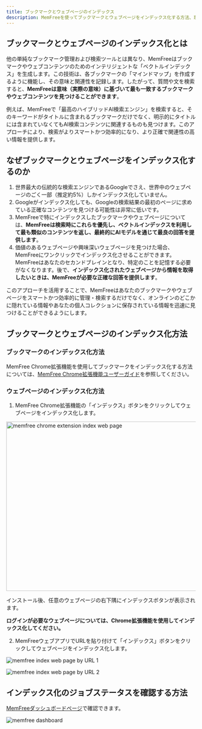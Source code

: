 ```yaml
---
title: ブックマークとウェブページのインデックス
description: MemFreeを使ってブックマークとウェブページをインデックス化する方法、理由、および方法
---
```


## ブックマークとウェブページのインデックス化とは

他の単純なブックマーク管理および検索ツールとは異なり、MemFreeはブックマークやウェブコンテンツのためのインテリジェントな「ベクトルインデックス」を生成します。この技術は、各ブックマークの「マインドマップ」を作成するように機能し、その意味と関連性を記録します。したがって、質問や文を検索すると、**MemFreeは意味（実際の意味）に基づいて最も一致するブックマークやウェブコンテンツを見つけることができます**。

例えば、MemFreeで「最高のハイブリッドAI検索エンジン」を検索すると、そのキーワードがタイトルに含まれるブックマークだけでなく、明示的にタイトルには含まれていなくてもAI検索コンテンツに関連するものも見つけます。このアプローチにより、検索がよりスマートかつ効率的になり、より正確で関連性の高い情報を提供します。

## なぜブックマークとウェブページをインデックス化するのか

1. 世界最大の伝統的な検索エンジンであるGoogleでさえ、世界中のウェブページのごく一部（推定約5%）しかインデックス化していません。
2. Googleがインデックス化しても、Googleの検索結果の最初のページに求めている正確なコンテンツを見つける可能性は非常に低いです。
3. MemFreeで特にインデックスしたブックマークやウェブページについては、**MemFreeは検索時にこれらを優先し、ベクトルインデックスを利用して最も類似のコンテンツを返し、最終的にAIモデルを通じて最良の回答を提供します**。
4. 価値のあるウェブページや興味深いウェブページを見つけた場合、MemFreeにワンクリックでインデックス化させることができます。MemFreeはあなたのセカンドブレインとなり、特定のことを記憶する必要がなくなります。後で、**インデックス化されたウェブページから情報を取得したいときは、MemFreeが必要な正確な回答を提供します**。

このアプローチを活用することで、MemFreeはあなたのブックマークやウェブページをスマートかつ効率的に管理・検索するだけでなく、オンラインのどこかに隠れている情報やあなたの個人コレクションに保存されている情報を迅速に見つけることができるようにします。

## ブックマークとウェブページのインデックス化方法

### ブックマークのインデックス化方法

MemFree Chrome拡張機能を使用してブックマークをインデックス化する方法については、[MemFree Chrome拡張機能ユーザーガイド](/docs/extension-user-guide)を参照してください。

### ウェブページのインデックス化方法

1. MemFree Chrome拡張機能の「インデックス」ボタンをクリックしてウェブページをインデックス化します。

<Image
    className="mt-4 overflow-hidden rounded-lg border"
    src="/images/changelog/extension-index.webp"
    width="800"
    height="450"
    alt="memfree chrome extension index web page"
/>

インストール後、任意のウェブページの右下隅にインデックスボタンが表示されます。

**ログインが必要なウェブページについては、Chrome拡張機能を使用してインデックス化してください。**

2. MemFreeウェブアプリでURLを貼り付けて「インデックス」ボタンをクリックしてウェブページをインデックス化します。

<img
    className="mt-4 overflow-hidden rounded-lg border"
    src="/images/doc/web-index-1.png"
    alt="memfree index web page by URL 1"
/>

<img
    className="mt-4 overflow-hidden rounded-lg border"
    src="/images/doc/web-index-2.png"
    alt="memfree index web page by URL 2"
/>

## インデックス化のジョブステータスを確認する方法

[MemFreeダッシュボードページ](https://www.memfree.me/dashboard)で確認できます。

<img
    className="my-4 overflow-hidden rounded-lg border"
    src="/images/changelog/dashboard.png"
    alt="memfree dashboard"
/>